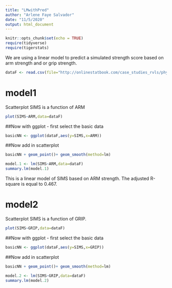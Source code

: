 ```yaml
---
title: "LMwithPred"
author: "Arlene Faye Salvador"
date: "11/5/2020"
output: html_document
---
```


```r
knitr::opts_chunk$set(echo = TRUE)
require(tidyverse)
require(tigerstats)
```

We are using a linear model to predict a simulated strength score based on arm strength and or grip strength.

```r
dataF <- read.csv(file="http://onlinestatbook.com/case_studies_rvls/physical_strength/data.txt",sep="",header=TRUE)  
```  

# model1

Scatterplot SIMS is a function of ARM

```r
plot(SIMS~ARM,data=dataF)
```

##Now with ggplot - first select the basic data

```r
basicNN <- ggplot(dataF,aes(y=SIMS,x=ARM))
```

##Now add in scatterplot

```r
basicNN + geom_point()+ geom_smooth(method=lm)
```

```r
model.1 <- lm(SIMS~ARM,data=dataF)
summary.lm(model.1)
```
This is a linear model of SIMS based on ARM strength. The adjusted R-square is equal to 0.467.

# model2
Scatterplot SIMS is a function of GRIP.

```r
plot(SIMS~GRIP,data=dataF)
```

##Now with ggplot - first select the basic data

```r
basicNN <- ggplot(dataF,aes(y=SIMS,x=GRIP))
```

##Now add in scatterplot

```r
basicNN + geom_point()+ geom_smooth(method=lm)
```

```r
model.2 <- lm(SIMS~GRIP,data=dataF)
summary.lm(model.2)
```
